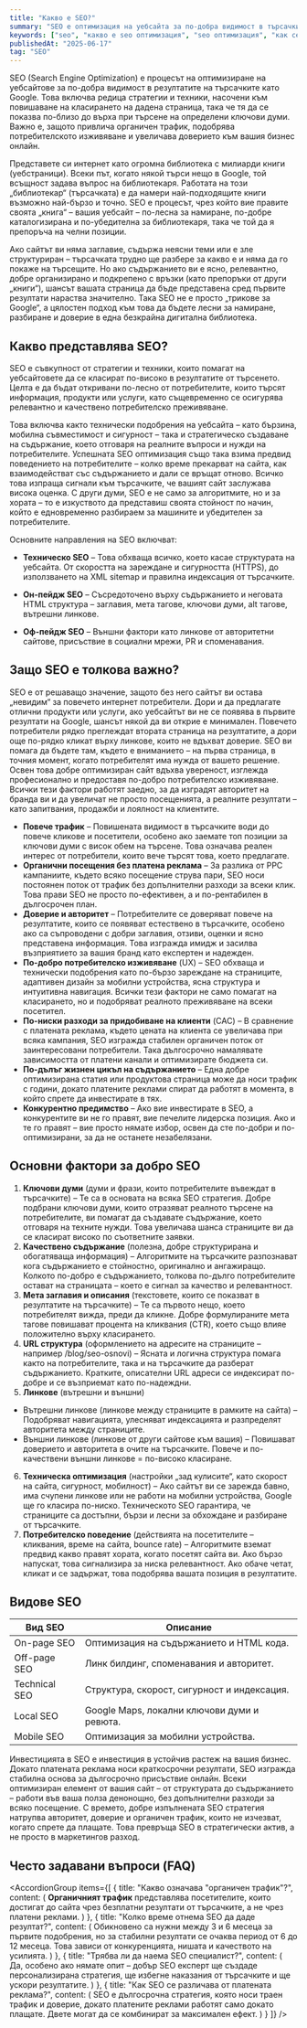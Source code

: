 ---
title: "Какво е SEO?"
summary: "SEO е оптимизация на уебсайта за по-добра видимост в търсачките."
keywords: ["seo", "какво е seo оптимизация", "seo оптимизация", "как се прави seo оптимизация", "seo за начинаещи"]
publishedAt: "2025-06-17"
tag: "SEO"
---

SEO (Search Engine Optimization) е процесът на оптимизиране на уебсайтове за по-добра видимост в резултатите на търсачките като Google. Това включва редица стратегии и техники, насочени към повишаване на класирането на дадена страница, така че тя да се показва по-близо до върха при търсене на определени ключови думи. Важно е, защото привлича органичен трафик, подобрява потребителското изживяване и увеличава доверието към вашия бизнес онлайн.

Представете си интернет като огромна библиотека с милиарди книги (уебстраници). Всеки път, когато някой търси нещо в Google, той всъщност задава въпрос на библиотекаря. Работата на този „библиотекар“ (търсачката) е да намери най-подходящите книги възможно най-бързо и точно. SEO е процесът, чрез който вие правите своята „книга“ – вашия уебсайт – по-лесна за намиране, по-добре каталогизирана и по-убедителна за библиотекаря, така че той да я препоръча на челни позиции.

Ако сайтът ви няма заглавие, съдържа неясни теми или е зле структуриран – търсачката трудно ще разбере за какво е и няма да го покаже на търсещите. Но ако съдържанието ви е ясно, релевантно, добре организирано и подкрепено с връзки (като препоръки от други „книги“), шансът вашата страница да бъде представена сред първите резултати нараства значително. Така SEO не е просто „трикове за Google“, а цялостен подход към това да бъдете лесни за намиране, разбиране и доверие в една безкрайна дигитална библиотека.

<Feedback
  title="Информация" 
  description="SEO не е спринт, а маратон."
/>

<h2 id="kakvo-predstavlyava-seo">Какво представлява SEO?</h2>

SEO е съвкупност от стратегии и техники, които помагат на уебсайтовете да се класират по-високо в резултатите от търсенето. Целта е да бъдат откривани по-лесно от потребителите, които търсят информация, продукти или услуги, като същевременно се осигурява релевантно и качествено потребителско преживяване.

Това включва както технически подобрения на уебсайта – като бързина, мобилна съвместимост и сигурност – така и стратегическо създаване на съдържание, което отговаря на реалните въпроси и нужди на потребителите. Успешната SEO оптимизация също така взима предвид поведението на потребителите – колко време прекарват на сайта, как взаимодействат със съдържанието и дали се връщат отново. Всичко това изпраща сигнали към търсачките, че вашият сайт заслужава висока оценка. С други думи, SEO е не само за алгоритмите, но и за хората – то е изкуството да представиш своята стойност по начин, който е едновременно разбираем за машините и убедителен за потребителите.


Основните направления на SEO включват:

- **Техническо SEO** – Това обхваща всичко, което касае структурата на уебсайта. От скоростта на зареждане и сигурността (HTTPS), до използването на XML sitemap и правилна индексация от търсачките.

- **Он-пейдж SEO** – Съсредоточено върху съдържанието и неговата HTML структура – заглавия, мета тагове, ключови думи, alt тагове, вътрешни линкове.

- **Оф-пейдж SEO** – Външни фактори като линкове от авторитетни сайтове, присъствие в социални мрежи, PR и споменавания.

<h2 id="zashto-seo-e-vazhno">Защо SEO е толкова важно?</h2>

SEO е от решаващо значение, защото без него сайтът ви остава „невидим“ за повечето интернет потребители. Дори и да предлагате отлични продукти или услуги, ако уебсайтът ви не се появява в първите резултати на Google, шансът някой да ви открие е минимален. Повечето потребители рядко преглеждат втората страница на резултатите, а дори още по-рядко кликат върху линкове, които не вдъхват доверие. SEO ви помага да бъдете там, където е вниманието – на първа страница, в точния момент, когато потребителят има нужда от вашето решение. Освен това добре оптимизиран сайт вдъхва увереност, изглежда професионално и предоставя по-добро потребителско изживяване. Всички тези фактори работят заедно, за да изградят авторитет на бранда ви и да увеличат не просто посещенията, а реалните резултати – като запитвания, продажби и лоялност на клиентите.

<Feedback
  title="Информация" 
  description="В свят, в който конкуренцията е на един клик разстояние, SEO е вашето конкурентно предимство."
/>

- **Повече трафик** – Повишената видимост в търсачките води до повече кликове и посетители, особено ако заемате топ позиции за ключови думи с висок обем на търсене. Това означава реален интерес от потребители, които вече търсят това, което предлагате.
- **Органични посещения без платена реклама** – За разлика от PPC кампаниите, където всяко посещение струва пари, SEO носи постоянен поток от трафик без допълнителни разходи за всеки клик. Това прави SEO не просто по-ефективен, а и по-рентабилен в дългосрочен план.
- **Доверие и авторитет** – Потребителите се доверяват повече на резултатите, които се появяват естествено в търсачките, особено ако са съпроводени с добри заглавия, отзиви, оценки и ясно представена информация. Това изгражда имидж и засилва възприятието за вашия бранд като експертен и надежден.
- **По-добро потребителско изживяване** (UX) – SEO обхваща и технически подобрения като по-бързо зареждане на страниците, адаптивен дизайн за мобилни устройства, ясна структура и интуитивна навигация. Всички тези фактори не само помагат на класирането, но и подобряват реалното преживяване на всеки посетител.
- **По-ниски разходи за придобиване на клиенти** (CAC) – В сравнение с платената реклама, където цената на клиента се увеличава при всяка кампания, SEO изгражда стабилен органичен поток от заинтересовани потребители. Така дългосрочно намалявате зависимостта от платени канали и оптимизирате бюджета си.
- **По-дълъг жизнен цикъл на съдържанието** – Една добре оптимизирана статия или продуктова страница може да носи трафик с години, докато платените реклами спират да работят в момента, в който спрете да инвестирате в тях.
- **Конкурентно предимство** – Ако вие инвестирате в SEO, а конкурентите ви не го правят, вие печелите лидерска позиция. Ако и те го правят – вие просто нямате избор, освен да сте по-добри и по-оптимизирани, за да не останете незабелязани.

<h2 id="faktori-za-dobro-seo">Основни фактори за добро SEO</h2>

1. **Ключови думи** (думи и фрази, които потребителите въвеждат в търсачките) – Те са в основата на всяка SEO стратегия. Добре подбрани ключови думи, които отразяват реалното търсене на потребителите, ви помагат да създавате съдържание, което отговаря на техните нужди. Това увеличава шанса страниците ви да се класират високо по съответните заявки.
2. **Качествено съдържание** (полезна, добре структурирана и обогатяваща информация) – Алгоритмите на търсачките разпознават кога съдържанието е стойностно, оригинално и ангажиращо. Колкото по-добро е съдържанието, толкова по-дълго потребителите остават на страницата – което е сигнал за качество и релевантност.
3. **Мета заглавия и описания** (текстовете, които се показват в резултатите на търсачките) – Те са първото нещо, което потребителят вижда, преди да кликне. Добре формулираните мета тагове повишават процента на кликвания (CTR), което също влияе положително върху класирането.
4. **URL структура** (оформлението на адресите на страниците – например /blog/seo-osnovi) – Ясната и логична структура помага както на потребителите, така и на търсачките да разберат съдържанието. Кратките, описателни URL адреси се индексират по-добре и се възприемат като по-надеждни.
5. **Линкове** (вътрешни и външни)
- Вътрешни линкове (линкове между страниците в рамките на сайта) – Подобряват навигацията, улесняват индексацията и разпределят авторитета между страниците.
- Външни линкове (линкове от други сайтове към вашия) – Повишават доверието и авторитета в очите на търсачките. Повече и по-качествени външни линкове = по-високо класиране.
6. **Техническа оптимизация** (настройки „зад кулисите“, като скорост на сайта, сигурност, мобилност) – Ако сайтът ви се зарежда бавно, има счупени линкове или не работи на мобилни устройства, Google ще го класира по-ниско. Техническото SEO гарантира, че страниците са достъпни, бързи и лесни за обхождане и разбиране от търсачките.
7. **Потребителско поведение** (действията на посетителите – кликвания, време на сайта, bounce rate) – Алгоритмите вземат предвид какво правят хората, когато посетят сайта ви. Ако бързо напускат, това сигнализира за ниска релевантност. Ако обаче четат, кликат и се задържат, това подобрява вашата позиция в резултатите.

<h2 id="vidove-seo">Видове SEO</h2>

<table className="table-auto w-full border border-gray-300">
  <thead>
    <tr className="bg-gray-100">
      <th className="border px-4 py-2 text-left">Вид SEO</th>
      <th className="border px-4 py-2 text-left">Описание</th>
    </tr>
  </thead>
  <tbody>
    <tr>
      <td className="border px-4 py-2 font-semibold">On-page SEO</td>
      <td className="border px-4 py-2">Оптимизация на съдържанието и HTML кода.</td>
    </tr>
    <tr>
      <td className="border px-4 py-2 font-semibold">Off-page SEO</td>
      <td className="border px-4 py-2">Линк билдинг, споменавания и авторитет.</td>
    </tr>
    <tr>
      <td className="border px-4 py-2 font-semibold">Technical SEO</td>
      <td className="border px-4 py-2">Структура, скорост, сигурност и индексация.</td>
    </tr>
    <tr>
      <td className="border px-4 py-2 font-semibold">Local SEO</td>
      <td className="border px-4 py-2">Google Maps, локални ключови думи и ревюта.</td>
    </tr>
    <tr>
      <td className="border px-4 py-2 font-semibold">Mobile SEO</td>
      <td className="border px-4 py-2">Оптимизация за мобилни устройства.</td>
    </tr>
  </tbody>
</table>

<p>Инвестицията в SEO е инвестиция в устойчив растеж на вашия бизнес. Докато платената реклама носи краткосрочни резултати, SEO изгражда стабилна основа за дългосрочно присъствие онлайн. Всеки оптимизиран елемент от вашия сайт – от структурата до съдържанието – работи във ваша полза денонощно, без допълнителни разходи за всяко посещение. С времето, добре изпълнената SEO стратегия натрупва авторитет, довериe и органичен трафик, които не изчезват, когато спрете да плащате. Това превръща SEO в стратегически актив, а не просто в маркетингов разход.</p>

<h2 id="faq-seo">Често задавани въпроси (FAQ)</h2>

<AccordionGroup
  items={[
    {
      title: "Какво означава \"органичен трафик\"?",
      content: (
        <Text onBackground="neutral-weak">
          <strong>Органичният трафик</strong> представлява посетителите, които достигат до сайта чрез безплатни резултати от търсачките, а не чрез платени реклами.
        </Text>
      )
    },
    {
      title: "Колко време отнема SEO да даде резултат?",
      content: (
        <Text onBackground="neutral-weak">
          Обикновено са нужни между 3 и 6 месеца за първите подобрения, но за стабилни резултати се очаква период от 6 до 12 месеца. Това зависи от конкуренцията, нишата и качеството на усилията.
        </Text>
      )
    },
    {
      title: "Трябва ли да наема SEO специалист?",
      content: (
        <Text onBackground="neutral-weak">
          Да, особено ако нямате опит – добър SEO експерт ще създаде персонализирана стратегия, ще избегне наказания от търсачките и ще ускори резултатите.
        </Text>
      )
    },
    {
      title: "Как SEO се различава от платената реклама?",
      content: (
        <Text onBackground="neutral-weak">
          SEO е дългосрочна стратегия, която носи траен трафик и доверие, докато платените реклами работят само докато плащате. Двете могат да се комбинират за максимален ефект.
        </Text>
      )
    }
  ]}
/>
